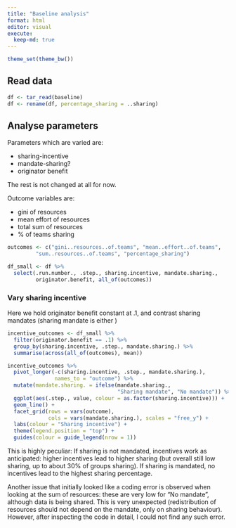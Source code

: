 ```yaml
---
title: "Baseline analysis"
format: html
editor: visual
execute: 
  keep-md: true
---
```


```r
theme_set(theme_bw())
```

## Read data

```r
df <- tar_read(baseline)
df <- rename(df, percentage_sharing = ..sharing)
```

## Analyse parameters

Parameters which are varied are:

-   sharing-incentive
-   mandate-sharing?
-   originator benefit

The rest is not changed at all for now.

Outcome variables are:

-   gini of resources
-   mean effort of resources
-   total sum of resources
-   \% of teams sharing

```r
outcomes <- c("gini..resources..of.teams", "mean..effort..of.teams",
         "sum..resources..of.teams", "percentage_sharing")

df_small <- df %>% 
  select(.run.number., .step., sharing.incentive, mandate.sharing., 
         originator.benefit, all_of(outcomes))
```

### Vary sharing incentive

Here we hold originator benefit constant at .1, and contrast sharing mandates
(sharing mandate is either )

```r
incentive_outcomes <- df_small %>% 
  filter(originator.benefit == .1) %>% 
  group_by(sharing.incentive, .step., mandate.sharing.) %>% 
  summarise(across(all_of(outcomes), mean))
```

```r
incentive_outcomes %>% 
  pivot_longer(-c(sharing.incentive, .step., mandate.sharing.),
               names_to = "outcome") %>% 
  mutate(mandate.sharing. = ifelse(mandate.sharing., 
                                   "Sharing mandate", "No mandate")) %>% 
  ggplot(aes(.step., value, colour = as.factor(sharing.incentive))) +
  geom_line() +
  facet_grid(rows = vars(outcome),
             cols = vars(mandate.sharing.), scales = "free_y") +
  labs(colour = "Sharing incentive") +
  theme(legend.position = "top") +
  guides(colour = guide_legend(nrow = 1))
```

This is highly peculiar: If sharing is not mandated, incentives work as
anticipated: higher incentives lead to higher sharing (but overall still low
sharing, up to about 30% of groups sharing). If sharing is mandated, no
incentives lead to the highest sharing percentage.

Another issue that initially looked like a coding error is observed when looking
at the sum of resources: these are very low for "No mandate", although data is
being shared. This is very unexpected (redistribution of resources should not
depend on the mandate, only on sharing behaviour). However, after inspecting the
code in detail, I could not find any such error.

